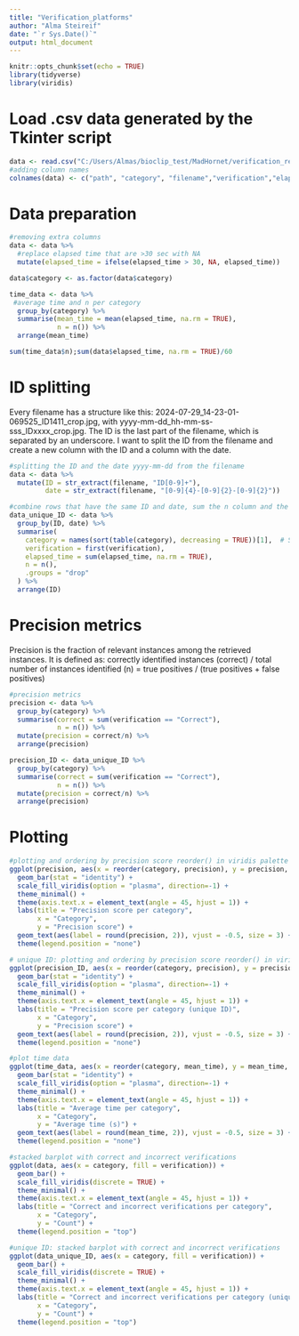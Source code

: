 ```yaml
---
title: "Verification_platforms"
author: "Alma Steireif"
date: "`r Sys.Date()`"
output: html_document
---
```


```r
knitr::opts_chunk$set(echo = TRUE)
library(tidyverse)
library(viridis)
```


# Load .csv data generated by the Tkinter script 
```r
data <- read.csv("C:/Users/Almas/bioclip_test/MadHornet/verification_results3.csv", header=F, sep=",")
#adding column names
colnames(data) <- c("path", "category", "filename","verification","elapsed_time") #elasped time in seconds 0.00
```


# Data preparation
```r
#removing extra columns
data <- data %>%
  #replace elapsed time that are >30 sec with NA
  mutate(elapsed_time = ifelse(elapsed_time > 30, NA, elapsed_time))

data$category <- as.factor(data$category)

time_data <- data %>%
 #average time and n per category
  group_by(category) %>%
  summarise(mean_time = mean(elapsed_time, na.rm = TRUE),
            n = n()) %>%
  arrange(mean_time)

sum(time_data$n);sum(data$elapsed_time, na.rm = TRUE)/60
```
# ID splitting
Every filename has a structure like this: 2024-07-29_14-23-01-069525_ID1411_crop.jpg, with yyyy-mm-dd_hh-mm-ss-sss_IDxxxx_crop.jpg. The ID is the last part of the filename, which is separated by an underscore.
I want to split the ID from the filename and create a new column with the ID and a column with the date.

```r
#splitting the ID and the date yyyy-mm-dd from the filename
data <- data %>%
  mutate(ID = str_extract(filename, "ID[0-9]+"),
         date = str_extract(filename, "[0-9]{4}-[0-9]{2}-[0-9]{2}"))

#combine rows that have the same ID and date, sum the n column and the elapsed_time
data_unique_ID <- data %>%
  group_by(ID, date) %>%
  summarise(
    category = names(sort(table(category), decreasing = TRUE))[1],  # Select most frequent category 
    verification = first(verification),
    elapsed_time = sum(elapsed_time, na.rm = TRUE),
    n = n(),
    .groups = "drop"
  ) %>%
  arrange(ID)

```

# Precision metrics

Precision is the fraction of relevant instances among the retrieved instances. It is defined as:
correctly identified instances (correct) / total number of instances identified (n)
= true positives / (true positives + false positives)
```r
#precision metrics
precision <- data %>%
  group_by(category) %>%
  summarise(correct = sum(verification == "Correct"),
            n = n()) %>%
  mutate(precision = correct/n) %>%
  arrange(precision)

precision_ID <- data_unique_ID %>%
  group_by(category) %>%
  summarise(correct = sum(verification == "Correct"),
            n = n()) %>%
  mutate(precision = correct/n) %>%
  arrange(precision)
```



# Plotting
```r
#plotting and ordering by precision score reorder() in viridis palette
ggplot(precision, aes(x = reorder(category, precision), y = precision, fill = precision)) +
  geom_bar(stat = "identity") +
  scale_fill_viridis(option = "plasma", direction=-1) +
  theme_minimal() +
  theme(axis.text.x = element_text(angle = 45, hjust = 1)) +
  labs(title = "Precision score per category",
       x = "Category",
       y = "Precision score") +
  geom_text(aes(label = round(precision, 2)), vjust = -0.5, size = 3) +
  theme(legend.position = "none")

# unique ID: plotting and ordering by precision score reorder() in viridis palette
ggplot(precision_ID, aes(x = reorder(category, precision), y = precision, fill = precision)) +
  geom_bar(stat = "identity") +
  scale_fill_viridis(option = "plasma", direction=-1) +
  theme_minimal() +
  theme(axis.text.x = element_text(angle = 45, hjust = 1)) +
  labs(title = "Precision score per category (unique ID)",
       x = "Category",
       y = "Precision score") +
  geom_text(aes(label = round(precision, 2)), vjust = -0.5, size = 3) +
  theme(legend.position = "none")

#plot time data
ggplot(time_data, aes(x = reorder(category, mean_time), y = mean_time, fill = mean_time)) +
  geom_bar(stat = "identity") +
  scale_fill_viridis(option = "plasma", direction=-1) +
  theme_minimal() +
  theme(axis.text.x = element_text(angle = 45, hjust = 1)) +
  labs(title = "Average time per category",
       x = "Category",
       y = "Average time (s)") +
  geom_text(aes(label = round(mean_time, 2)), vjust = -0.5, size = 3) +
  theme(legend.position = "none")

#stacked barplot with correct and incorrect verifications
ggplot(data, aes(x = category, fill = verification)) +
  geom_bar() +
  scale_fill_viridis(discrete = TRUE) +
  theme_minimal() +
  theme(axis.text.x = element_text(angle = 45, hjust = 1)) +
  labs(title = "Correct and incorrect verifications per category",
       x = "Category",
       y = "Count") +
  theme(legend.position = "top")

#unique ID: stacked barplot with correct and incorrect verifications
ggplot(data_unique_ID, aes(x = category, fill = verification)) +
  geom_bar() +
  scale_fill_viridis(discrete = TRUE) +
  theme_minimal() +
  theme(axis.text.x = element_text(angle = 45, hjust = 1)) +
  labs(title = "Correct and incorrect verifications per category (unique ID)",
       x = "Category",
       y = "Count") +
  theme(legend.position = "top")

```